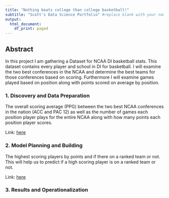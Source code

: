 ```yaml
---
title: "Nothing beats college than college basketball!"
subtitle: "Scott's Data Science Portfolio" #replace blank with your name
output:
  html_document:
    df_print: paged
---
```


## Abstract

In this project I am gathering a Dataset for NCAA DI basketball stats. This dataset contains every player and school in DI for basketball. I will examine the two best conferences in the NCAA and determine the best teams for those conferences based on scoring. Furthermore I will examine games played based on position along with points scored on average by position.


### 1. Discovery and Data Preparation

The overall scoring average (PPG) between the two best NCAA conferences in the nation (ACC and PAC 12) as well as the number of games each position player plays for the entire NCAA along with how many points each position player scores.

Link: [here](./deliverable1.html)

### 2. Model Planning and Building

The highest scoring players by points and if there on a ranked team or not. This will help us to predict if a high scoring player is on a ranked team or not.

Link: [here](./deliverable2.html)

### 3. Results and Operationalization 



